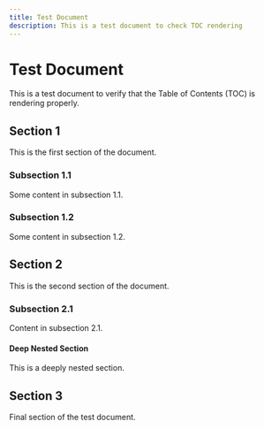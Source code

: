```yaml
---
title: Test Document
description: This is a test document to check TOC rendering
---
```


# Test Document

This is a test document to verify that the Table of Contents (TOC) is rendering properly.

## Section 1

This is the first section of the document.

### Subsection 1.1

Some content in subsection 1.1.

### Subsection 1.2

Some content in subsection 1.2.

## Section 2

This is the second section of the document.

### Subsection 2.1

Content in subsection 2.1.

#### Deep Nested Section

This is a deeply nested section.

## Section 3

Final section of the test document.